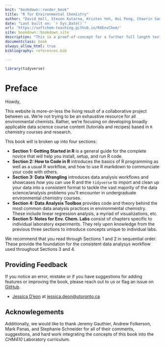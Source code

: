 ```yaml
--- 
knit: "bookdown::render_book"
title: "R for Environmental Chemistry"
author: "David Hall, Steven Kutarna, Kristen Yeh, Hui Peng, Chaerin Song, and Jessica D'eon"
date: "Last built on: `r Sys.Date()`"
url: 'https://uoftchem-teaching.github.io/R4EnvChem/'
site: bookdown::bookdown_site
description: "This is a proof-of-concept for a further full length textbook."
documentclass: book
always_allow_html: true
bibliography: references.bib

---
```



```r

library(tidyverse)
```

# Preface {-}

Howdy, 
  
This website is more-or-less the living result of a collaborative project between us. We're not trying to be an exhaustive resource for all environmental chemists. Rather, we're focusing on developing broadly applicable data science course content (tutorials and recipes) based in `R` chemistry courses and research. 

This book will is broken up into four sections: 

  - **Section 1: Getting Started in R** is a general guide for the complete novice that will help you install, setup, and run R code. 
  - **Section 2: How to Code in R** introduces the basics of R programming as well as a usual R workflow, and how to use R markdown to communciate your code with others. 
  - **Section 3: Data Wrangling** introduces data analysis workflows and showcases *how* you can use R and the `tidyverse` to import and clean up your data into a consistent format to tackle the vast majority of the data science/analysis problems you'll encounter in undergraduate environmental chemistry courses. 
  - **Section 4: Data Analysis Toolbox** provides code and theory behind the most common data analysis practices in environmental chemistry. These include linear regression analysis, a myriad of visualizations, etc. 
  - **Section 5: Notes for Env. Chem. Labs** consist of chapters specific to individual laboratory experiments. They rely upon knowledge from the previous three sections to introduce concepts unique to individual labs. 

We recommend that you read through Sections 1 and 2 in sequential order. These provide the foundation for the consistent data analysys workflow used throughout Sections 3 and 4. 

## Providing Feedback {-}

If you notice an error, mistake or if you have suggestions for adding features or improving the book, please reach out to us or flag an issue on [GitHub](https://github.com/UofTChem-Teaching/R4EnvChem/issues).

  - [Jessica D'eon](https://www.chemistry.utoronto.ca/people/directories/all-faculty/jessica-deon) at [jessica.deon@utoronto.ca](jessica.deon@utoronto.ca)
  
## Acknowlegements {-}

Additionally, we would like to thank Jeremy Gauthier, Andrew Folkerson, Mark Panas, and Stephanie Schneider for all of their comments, suggestions, and hard work integrating the concepts of this book into the *CHM410* Laboratory curriculum. 

  
